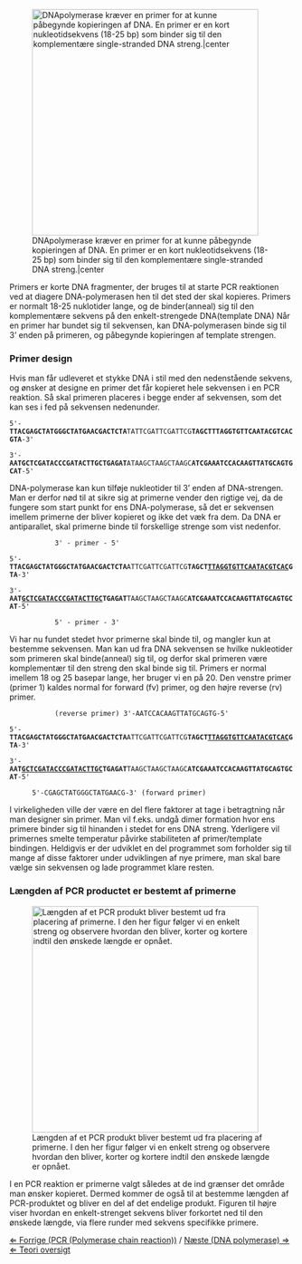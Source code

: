 [[File: Polymerase dk.jpg|frame|x400px|right|DNApolymerase kræver en primer for at kunne påbegynde kopieringen af DNA. En primer er en kort nukleotidsekvens (18-25 bp) som binder sig til den komplementære single-stranded DNA streng.|center]]

Primers er korte DNA fragmenter, der bruges til at starte PCR reaktionen ved at diagere DNA-polymerasen hen til det sted der skal kopieres. Primers er normalt 18-25 nuklotider lange, og de binder(anneal) sig til den komplementære sekvens på den enkelt-strengede DNA(template DNA) Når en primer har bundet sig til sekvensen, kan DNA-polymerasen binde sig til 3’ enden på primeren, og påbegynde kopieringen af  template strengen.

===Primer design===
Hvis man får udleveret et stykke DNA i stil med den nedenstående sekvens, og ønsker at designe en primer det får kopieret hele sekvensen i en PCR reaktion. Så skal primeren placeres i begge ender af sekvensen, som det kan ses i fed på sekvensen nedenunder.

<tt>5'-'''TTACGAGCTATGGGCTATGAACGACTCTA'''TATTCGATTCGATTCG'''TAGCTTTAGGTGTTCAATACGTCACGTA'''-3'</tt>

<tt>3'-'''AATGCTCGATACCCGATACTTGCTGAGAT'''ATAAGCTAAGCTAAGC'''ATCGAAATCCACAAGTTATGCAGTGCAT'''-5'</tt>

DNA-polymerase kan kun tilføje nukleotider  til 3’ enden af DNA-strengen. Man er derfor nød til at sikre sig at primerne vender den rigtige vej, da de fungere som start punkt for ens DNA-polymerase, så det er sekvensen imellem primerne der bliver kopieret og ikke det væk fra dem. Da DNA er antiparallet, skal primerne binde til forskellige strenge som vist nedenfor.

:::::::::::::::::<tt>3' - primer - 5'</tt>
<tt>5'-'''TTACGAGCTATGGGCTATGAACGACTCTA'''ATTCGATTCGATTCG'''TAGCT<span style="text-decoration: underline;">TTAGGTGTTCAATACGTCAC</span>GTA'''-3'</tt>

<tt>3'-'''AAT<span style="text-decoration: underline;">GCTCGATACCCGATACTTGC</span>TGAGAT'''TAAGCTAAGCTAAGC'''ATCGAAATCCACAAGTTATGCAGTGCAT'''-5'</tt>
::<tt>5' - primer - 3'</tt>

Vi har nu fundet stedet hvor primerne skal binde til, og mangler kun at bestemme sekvensen. Man kan ud fra DNA sekvensen se hvilke nukleotider som primeren skal binde(anneal) sig til, og derfor skal primeren være komplementær til den streng den skal binde sig til. Primers er normal imellem 18 og 25 basepar lange, her bruger vi en på 20. Den venstre primer (primer 1) kaldes normal for forward (fv) primer, og den højre reverse (rv) primer.

::::::::::<tt>(reverse primer) 3'-AATCCACAAGTTATGCAGTG-5'</tt>
<tt>5'-'''TTACGAGCTATGGGCTATGAACGACTCTA'''ATTCGATTCGATTCG'''TAGCT<span style="text-decoration: underline;">TTAGGTGTTCAATACGTCAC</span>GTA'''-3'</tt>

<tt>3'-'''AAT<span style="text-decoration: underline;">GCTCGATACCCGATACTTGC</span>TGAGAT'''TAAGCTAAGCTAAGC'''ATCGAAATCCACAAGTTATGCAGTGCAT'''-5'</tt>
:<tt>5'-CGAGCTATGGGCTATGAACG-3' (forward primer)</tt>

I virkeligheden ville der være en del flere faktorer at tage i betragtning når man designer sin primer. Man vil f.eks. undgå dimer formation hvor ens primere binder sig til hinanden i stedet for ens DNA streng. Yderligere vil primernes smelte temperatur påvirke stabiliteten af primer/template bindingen. Heldigvis er der udviklet en del programmet som forholder sig til mange af disse faktorer under udviklingen af nye primere, man skal bare vælge sin sekvensen og lade programmet klare resten.


===Længden af PCR productet er bestemt af primerne===
[[File: Pcrlength dk.jpg|frame|x400px|Længden af et PCR produkt bliver bestemt ud fra placering af primerne. I den her figur følger vi en enkelt streng og observere hvordan den bliver, korter og kortere indtil den ønskede længde er opnået.]]

I en PCR reaktion er primerne valgt således at de ind grænser det område man ønsker kopieret. Dermed kommer de også til at bestemme længden af PCR-produktet og bliver en del af det endelige produkt. Figuren til højre viser hvordan en enkelt-strenget sekvens bliver forkortet ned til den ønskede længde, via flere runder med sekvens specifikke primere. 


[[PCR (Polymerase chain reaction)|&lArr; Forrige (PCR (Polymerase chain reaction))]] / [[DNA polymerase| Næste (DNA polymerase) &rArr;]] <br>
[[CSI_Casen |&lArr; Teori oversigt ]]